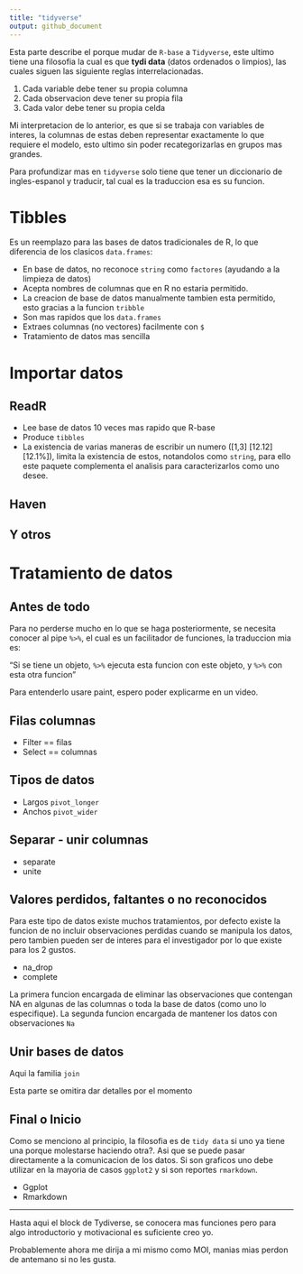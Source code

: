 ```yaml
---
title: "tidyverse"
output: github_document
---
```



Esta parte describe el porque mudar de `R-base` a `Tidyverse`, este ultimo tiene una filosofia la cual es que **tydi data** (datos ordenados o limpios), las cuales siguen las siguiente reglas interrelacionadas. 

1. Cada variable debe tener su propia columna
1. Cada observacion deve tener su propia fila
1. Cada valor debe tener su propia celda

Mi interpretacion de lo anterior, es que si se trabaja con variables de interes, la columnas de estas deben representar exactamente lo que requiere el modelo, esto ultimo sin poder recategorizarlas en grupos mas grandes.

Para profundizar mas en `tidyverse` solo tiene que tener un diccionario de ingles-espanol y traducir, tal cual es la traduccion esa es su funcion.


# Tibbles 

Es un reemplazo para las bases de datos tradicionales de R, lo que diferencia de los clasicos `data.frames`:

- En base de datos, no reconoce `string` como `factores` (ayudando a la limpieza de datos)
- Acepta nombres de columnas que en R no estaria permitido.
- La creacion de base de datos manualmente tambien esta permitido, esto gracias a la funcion `tribble` 
- Son mas rapidos que los `data.frames`
- Extraes columnas (no vectores) facilmente con `$` 
- Tratamiento de datos mas sencilla

# Importar datos 

## ReadR 

- Lee base de datos 10 veces mas rapido que R-base
- Produce `tibbles`
- La existencia de varias maneras de escribir un numero ([1,3] [12.12] [12.1%]), limita la existencia de estos, notandolos como `string`, para ello este paquete complementa el analisis para caracterizarlos como uno desee.

## Haven 
## Y otros

# Tratamiento de datos 

## Antes de todo

Para no perderse mucho en lo que se haga posteriormente, se necesita conocer al pipe ` %>% `, el cual es un facilitador de funciones, la traduccion mia es:

"Si se tiene un objeto, `%>%` ejecuta esta funcion con este objeto, y `%>%` con esta otra funcion"

Para entenderlo usare paint, espero poder explicarme en un video.


## Filas columnas

- Filter == filas
- Select == columnas

## Tipos de datos 

- Largos    `pivot_longer`
- Anchos    `pivot_wider`

## Separar - unir columnas

- separate
- unite

## Valores perdidos, faltantes o no reconocidos

Para este tipo de datos existe muchos tratamientos, por defecto existe la funcion de no incluir observaciones perdidas cuando se manipula los datos, pero tambien pueden ser de interes para el investigador por lo que existe para los 2 gustos.

- na_drop
- complete

La primera funcion encargada de eliminar las observaciones que contengan NA en algunas de las columnas o toda la base de datos (como uno lo especifique). La segunda funcion encargada de mantener los datos con observaciones `Na`

## Unir bases de datos 

Aqui la familia `join` 

Esta parte se omitira dar detalles por el momento

## Final o Inicio {#Ggplot}

Como se menciono al principio, la filosofia es de `tidy data` si uno ya tiene una porque molestarse haciendo otra?. Asi que se puede pasar directamente a la comunicacion de los datos. Si son graficos uno debe utilizar en la mayoria de casos `ggplot2` y si son reportes `rmarkdown`. 

- Ggplot 
- Rmarkdown


--- 

Hasta aqui el block de Tydiverse, se conocera mas funciones pero para algo introductorio y motivacional es suficiente creo yo. 

Probablemente ahora me dirija a mi mismo como MOI, manias mias perdon de antemano si no les gusta.